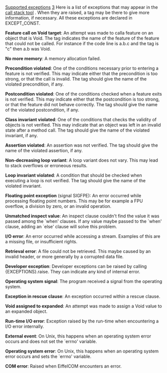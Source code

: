 [[Property:title|Supported exceptions]]
[[Property:weight|3]]
Here is a list of exceptions that may appear in the [[Call stack tool: Interface|call stack tool]] . When they are raised, a tag may be there to give more information, if necessary. All these exceptions are declared in <eiffel>EXCEPT_CONST</eiffel>. 

'''Feature call on Void target''': An attempt was made to calla feature on an object that is Void. The tag indicates the name of the feature of the feature that could not be called. For instance if the code line is <eiffel>a.b.c</eiffel> and the tag is "c" then <eiffel>a.b</eiffel> was Void. 

'''No more memory''': A memory allocation failed. 

'''Precondition violated''': One of the conditions necessary prior to entering a feature is not verified. This may indicate either that the precondition is too strong, or that the call is invalid. The tag should give the name of the violated precondition, if any. 

'''Postcondition violated''': One of the conditions checked when a feature exits is not verified. This may indicate either that the postcondition is too strong, or that the feature did not behave correctly. The tag should give the name of the violated postcondition, if any. 

'''Class invariant violated''': One of the conditions that checks the validity of objects is not verified. This may indicate that an object was left in an invalid state after a method call. The tag should give the name of the violated invariant, if any. 

'''Assertion violated''': An assertion was not verified. The tag should give the name of the violated assertion, if any. 

'''Non-decreasing loop variant''': A loop variant does not vary. This may lead to stack overflows or erroneous results. 

'''Loop invariant violated''': A condition that should be checked when executing a loop is not verified. The tag should give the name of the violated invariant. 

'''Floating point exception''' (signal SIGFPE): An error occurred while processing floating point numbers. This may be for example a FPU overflow, a division by zero, or an invalid operation. 

'''Unmatched inspect value''': An inspect clause couldn't find the value it was passed among the `when' clauses. If any value maybe passed to the `when' clause, adding an `else' clause will solve this problem. 

'''I/O error''': An error occurred while accessing a stream. Examples of this are a missing file, or insufficient rights. 

'''Retrieval error''': A file could not be retrieved. This maybe caused by an invalid header, or more generally by a corrupted data file. 

'''Developer exception''': Developer exceptions can be raised by calling {<eiffel>EXCEPTIONS</eiffel>}.<eiffel>raise</eiffel>. They can indicate any kind of internal error. 

'''Operating system signal''': The program received a signal from the operating system. 

'''Exception in rescue clause''': An exception occurred within a rescue clause. 

'''Void assigned to expanded''': An attempt was made to assign a Void value to an expanded object. 

'''Run-time I/O error''': Exception raised by the run-time when encountering a I/O error internally. 

'''External event''': On Unix, this happens when an operating system error occurs and does not set the `errno' variable. 

'''Operating system error''': On Unix, this happens when an operating system error occurs and sets the `errno' variable. 

'''COM error''': Raised when EiffelCOM encounters an error. 




